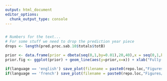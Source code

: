 ```yaml
---
output: html_document
editor_options: 
  chunk_output_type: console
---
```


```r


```



```r
# Numbers for the text...
# For some stuff we need to drop the prediction year piece
drops <- length(pred.proc.sab.10$totals$totB)


```

<!-- Make the figures -->

```r

prior <- data.frame(prior = dbeta(seq(0,1,by=0.01),20,40),x = seq(0,1,by=0.01))
prior.fig <- ggplot(prior) + geom_line(aes(y=prior,x=x)) + xlab("Fully-recruited catchability")  + scale_y_continuous(name = "", labels=NULL,breaks = NULL)

if(language == 'english') save_plot(filename = paste0(repo.loc,"Figures/Catchability_distribution.png"),prior.fig,base_width = 8,base_height = 6)
if(language == 'french') save_plot(filename = paste0(repo.loc,"Figures/Catchability_distribution_fr.png"),prior.fig,base_width = 8,base_height = 6)

```
